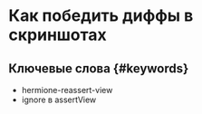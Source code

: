 # Как победить диффы в скриншотах

## Ключевые слова {#keywords}

-   hermione-reassert-view
-   ignore в assertView
